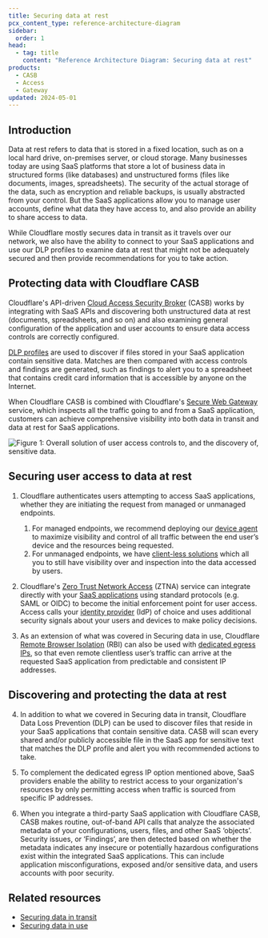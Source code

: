 ```yaml
---
title: Securing data at rest
pcx_content_type: reference-architecture-diagram
sidebar:
  order: 1
head:
  - tag: title
    content: "Reference Architecture Diagram: Securing data at rest"
products:
  - CASB
  - Access
  - Gateway
updated: 2024-05-01
---
```


## Introduction

Data at rest refers to data that is stored in a fixed location, such as on a local hard drive, on-premises server, or cloud storage. Many businesses today are using SaaS platforms that store a lot of business data in structured forms (like databases) and unstructured forms (files like documents, images, spreadsheets). The security of the actual storage of the data, such as encryption and reliable backups, is usually abstracted from your control. But the SaaS applications allow you to manage user accounts, define what data they have access to, and also provide an ability to share access to data.

While Cloudflare mostly secures data in transit as it travels over our network, we also have the ability to connect to your SaaS applications and use our DLP profiles to examine data at rest that might not be adequately secured and then provide recommendations for you to take action.

## Protecting data with Cloudflare CASB

Cloudflare's API-driven [Cloud Access Security Broker](/cloudflare-one/applications/scan-apps/) (CASB) works by integrating with SaaS APIs and discovering both unstructured data at rest (documents, spreadsheets, and so on) and also examining general configuration of the application and user accounts to ensure data access controls are correctly configured.

[DLP profiles](/cloudflare-one/applications/scan-apps/casb-dlp/) are used to discover if files stored in your SaaS application contain sensitive data. Matches are then compared with access controls and findings are generated, such as findings to alert you to a spreadsheet that contains credit card information that is accessible by anyone on the Internet.

When Cloudflare CASB is combined with Cloudflare's [Secure Web Gateway](/cloudflare-one/policies/gateway/) service, which inspects all the traffic going to and from a SaaS application,  customers can achieve comprehensive visibility into both data in transit and data at rest for SaaS applications.

![Figure 1: Overall solution of user access controls to, and the discovery of, sensitive data.](~/assets/images/reference-architecture/securing-data-at-rest/securing-data-at-rest-fig1.svg "Figure 1: Overall solution of user access controls to, and the discovery of, sensitive data.")

## Securing user access to data at rest

1. Cloudflare authenticates users attempting to access SaaS applications, whether they are initiating the request from managed or unmanaged endpoints.
   1. For managed endpoints, we recommend deploying our [device agent](/cloudflare-one/connections/connect-devices/warp/) to maximize visibility and control of all traffic between the end user’s device and the resources being requested.
   2. For unmanaged endpoints, we have [client-less solutions](/reference-architecture/diagrams/sase/sase-clientless-access-private-dns/) which all you to still have visibility over and inspection into the data accessed by users.

2. Cloudflare's [Zero Trust Network Access](/cloudflare-one/policies/access/) (ZTNA) service can integrate directly with your [SaaS applications](/cloudflare-one/applications/configure-apps/saas-apps/) using standard protocols (e.g. SAML or OIDC) to become the initial enforcement point for user access. Access calls your [identity provider](/cloudflare-one/identity/idp-integration/) (IdP) of choice and uses additional security signals about your users and devices to make policy decisions.

3. As an extension of what was covered in Securing data in use, Cloudflare [Remote Browser Isolation](/cloudflare-one/policies/browser-isolation/) (RBI) can also be used with [dedicated egress IPs](/cloudflare-one/policies/gateway/egress-policies/dedicated-egress-ips/), so that even remote clientless user’s traffic can arrive at the requested SaaS application from predictable and consistent IP addresses.

## Discovering and protecting the data at rest

4. In addition to what we covered in Securing data in transit, Cloudflare Data Loss Prevention (DLP) can be used to discover files that reside in your SaaS applications that contain sensitive data. CASB will scan every shared and/or publicly accessible file in the SaaS app for sensitive text that matches the DLP profile and alert you with recommended actions to take.

5. To complement the dedicated egress IP option mentioned above, SaaS providers enable the ability to restrict access to your organization's resources by only permitting access when traffic is sourced from specific IP addresses.

6. When you integrate a third-party SaaS application with Cloudflare CASB, CASB makes routine, out-of-band API calls that analyze the associated metadata of your configurations, users, files, and other SaaS ‘objects’. Security issues, or ‘Findings’, are then detected based on whether the metadata indicates any insecure or potentially hazardous configurations exist within the integrated SaaS applications. This can include application misconfigurations, exposed and/or sensitive data, and users accounts with poor security.

## Related resources

* [Securing data in transit](/reference-architecture/diagrams/security/securing-data-in-transit/)
* [Securing data in use](/reference-architecture/diagrams/security/securing-data-in-use/)

